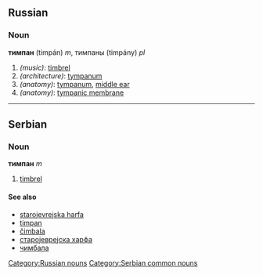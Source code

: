 ==Russian==
[[Category:Russian nouns]]
===Noun===
'''тимпан''' (timpán) ''m'', тимпаны (timpány) ''pl''

#''(music)'': [[timbrel]]
#''(architecture)'': [[tympanum]]
#''(anatomy)'': [[tympanum]], [[middle ear]]
#''(anatomy)'': [[tympanic membrane]]


----

==Serbian==
===Noun===
'''тимпан''' ''m''
#[[timbrel]]
====See also====
*[[starojevrejska harfa]]
*[[timpan]]
*[[čimbala]]
*[[старојеврејска харфа]]
*[[чимбала]]
[[Category:Serbian common nouns]]